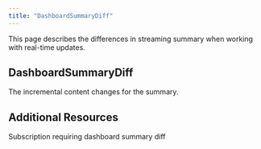 ```yaml
---
title: "DashboardSummaryDiff"
---
```


This page describes the differences in streaming summary when working with real-time updates.

## DashboardSummaryDiff

<ParamField path="chunk" type="String!" required>
  The incremental content changes for the summary.
</ParamField>

## Additional Resources
<CardGroup cols={2}>
  <Card title="Dashboard Summary" icon="magnifying-glass" href="/integrations/graphql-api/subscriptions/dashboard-summary">
    Subscription requiring dashboard summary diff
  </Card>
</CardGroup>